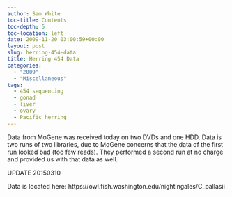 ```yaml
---
author: Sam White
toc-title: Contents
toc-depth: 5
toc-location: left
date: 2009-11-20 03:00:59+00:00
layout: post
slug: herring-454-data
title: Herring 454 Data
categories:
  - "2009"
  - "Miscellaneous"
tags:
  - 454 sequencing
  - gonad
  - liver
  - ovary
  - Pacific herring
---
```


Data from MoGene was received today on two DVDs and one HDD. Data is two runs of two libraries, due to MoGene concerns that the data of the first run looked bad (too few reads). They performed a second run at no charge and provided us with that data as well.



UPDATE 20150310

Data is located here: https://owl.fish.washington.edu/nightingales/C_pallasii
